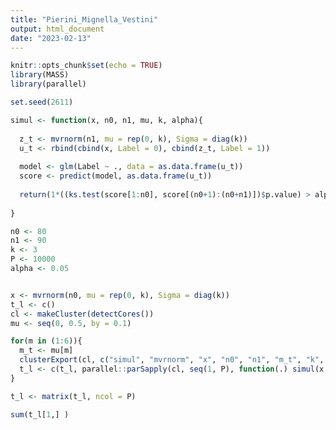 ```yaml
---
title: "Pierini_Mignella_Vestini"
output: html_document
date: "2023-02-13"
---
```


```r
knitr::opts_chunk$set(echo = TRUE)
library(MASS)
library(parallel)
```

```r
set.seed(2611)
```


```r

simul <- function(x, n0, n1, mu, k, alpha){
  
  z_t <- mvrnorm(n1, mu = rep(0, k), Sigma = diag(k))
  u_t <- rbind(cbind(x, Label = 0), cbind(z_t, Label = 1)) 
  
  model <- glm(Label ~ ., data = as.data.frame(u_t))
  score <- predict(model, as.data.frame(u_t))
  
  return(1*((ks.test(score[1:n0], score[(n0+1):(n0+n1)])$p.value) > alpha))
  
}

```


```r

n0 <- 80
n1 <- 90
k <- 3
P <- 10000
alpha <- 0.05


x <- mvrnorm(n0, mu = rep(0, k), Sigma = diag(k))
t_l <- c()
cl <- makeCluster(detectCores())
mu <- seq(0, 0.5, by = 0.1)

for(m in (1:6)){
  m_t <- mu[m]
  clusterExport(cl, c("simul", "mvrnorm", "x", "n0", "n1", "m_t", "k", "alpha"))
  t_l <- c(t_l, parallel::parSapply(cl, seq(1, P), function(.) simul(x, n0, n1, m_t, k, alpha)))
}

t_l <- matrix(t_l, ncol = P)

```

```r
sum(t_l[1,] )
```



